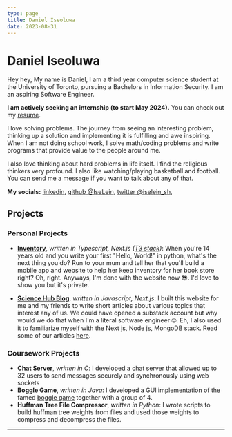 ```yaml
---
type: page
title: Daniel Iseoluwa
date: 2023-08-31
---
```


# Daniel Iseoluwa

Hey hey, My name is Daniel, I am a third year computer science student at the University of Toronto, pursuing a Bachelors in Information Security.
I am an aspiring Software Engineer.

**I am actively seeking an internship (to start May 2024).**
You can check out my [resume](/My_Resume.pdf).

I love solving problems. The journey from seeing an interesting problem, thinking up a solution and implementing it is fulfilling and awe inspiring.
When I am not doing school work, I solve math/coding problems and write programs that provide value to the people around me.

I also love thinking about hard problems in life itself. I find the religious thinkers very profound. I also like watching/playing basketball and football. You can send me a message if you want to talk about any of that.


**My socials:** [linkedin](https://www.linkedin.com/in/iseoluwa/), [github @IseLein](https://github.com/iselein), [twitter @iselein_sh](https://twitter.com/iselein_sh),

## Projects

### Personal Projects
- [**Inventory**](https://github.com/IseLein/inventory), *written in Typescript, Next.js ([T3 stack](https://create.t3.gg/))*:
When you're 14 years old and you write your first "Hello, World!" in python, what's the next thing you do?
Run to your mum and tell her that you'll build a mobile app and website to help her keep inventory for her book store right? Oh, right.
Anyways, I'm done with the website now 😎. I'd love to show you but it's private.

- [**Science Hub Blog**](https://github.com/IseLein/science-hub-blog), *written in Javascript, Next.js*:
I built this website for me and my friends to write short articles about various topics that interest any of us.
We could have opened a substack account but why would we do that when I'm a literal software engineer 🤓.
Eh, I also used it to familiarize myself with the Next js, Node js, MongoDB stack. Read some of our articles [here](https://science-hub-blog.vercel.app/).

### Coursework Projects
- **Chat Server**, *written in C*: I developed a chat server that allowed up to 32 users to send messages securely and synchronously using web sockets
- **Boggle Game**, *written in Java*: I developed a GUI implementation of the famed [boggle game](https://en.wikipedia.org/wiki/Boggle) together with a group of 4.
- **Huffman Tree File Compressor**, *written in Python*: I wrote scripts to build huffman tree weights from files and used those weights to compress and decompress the files.

---
